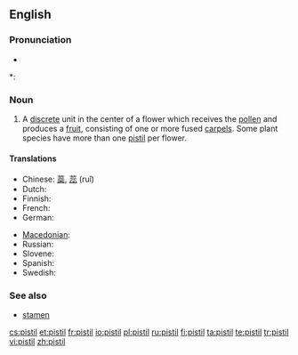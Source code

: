 ==English==
{{wikipedia}}

===Pronunciation===
* {{audio|en-us-pistil.ogg|Audio (US)}}

*: {{rhymes|ɪstəl}}

===Noun===
{{en-noun}}

# {{botany}} A [[discrete]] unit in the center of a flower which receives the [[pollen]] and produces a [[fruit]], consisting of one or more fused [[carpel|carpels]].  Some plant species have more than one [[pistil]] per flower.

====Translations====
{{trans-top|A discrete unit in the center of a flower which receives the pollen and produces a fruit}}
* Chinese: [[蘂]], [[蕊]] (ruǐ)
* Dutch: {{t-|nl|stamper|m}}
* Finnish: {{t+|fi|emi}}
* French: {{t+|fr|pistil|m}}
* German: {{t+|de|Stempel|m}}
{{trans-mid}}
* [[Macedonian]]: {{t|mk|толчник|m|tr=tólčnik}}
* Russian: {{t|ru|пестик|m|tr=péstik|sc=Cyrl}}
* Slovene: {{t+|sl|pestič|m}}
* Spanish: {{t+|es|pistilo|m}}
* Swedish: {{t-|sv|pistill|c}}
{{trans-bottom}}

===See also===
* [[stamen]]

[[cs:pistil]]
[[et:pistil]]
[[fr:pistil]]
[[io:pistil]]
[[pl:pistil]]
[[ru:pistil]]
[[fi:pistil]]
[[ta:pistil]]
[[te:pistil]]
[[tr:pistil]]
[[vi:pistil]]
[[zh:pistil]]